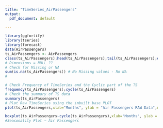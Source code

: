 ```yaml
---
title: "TimeSeries_AirPassengers"
output:
  pdf_document: default

---
```




```r
library(ggfortify)
library(tseries)
library(forecast)
data(AirPassengers)
ts_AirPassengers <- AirPassengers
class(ts_AirPassengers);head(ts_AirPassengers);tail(ts_AirPassengers);dim(ts_AirPassengers)
# Dimensions = NULL ??
# Check for Missing or NA 
sum(is.na(ts_AirPassengers)) # No Missing values - No NA 
# 

```

```r
# Check Frequency of TimeSeries and the Cyclic part of the TS 
frequency(ts_AirPassengers);cycle(ts_AirPassengers)
# Check the summary of TS data 
summary(ts_AirPassengers)
# Plot Raw TimeSeries using the inbuilt base PLOT 
plot(ts_AirPassengers,xlab="Months", ylab = "Air Passengers RAW Data",main=("data(AirPassengers) Raw Data TimeSries Plot"))
```

```r
boxplot(ts_AirPassengers~cycle(ts_AirPassengers),xlab="Months", ylab = "Air Passengers Count " ,main ="Seasonality Plot - Air Passengers ")
#Seasonality Plot − Air Passengers
```


```r

```

